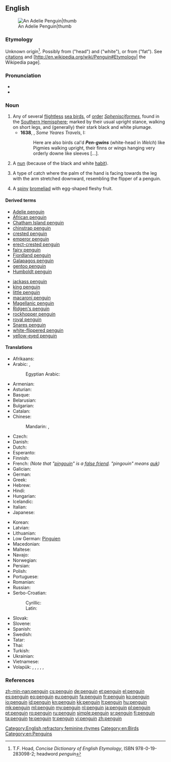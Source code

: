 {{wikipedia}}
==English==
[[Image:Adelie Penguin.jpg|An Adelie Penguin|thumb]]

===Etymology===
Unknown origin<ref>T.F. Hoad, ''Concise Dictionary of English Etymology'', ISBN 978-0-19-283098-2; headword ''penguin''</ref>. Possibly from {{etyl|cy}} {{term|lang=cy|pen}} ("head") and {{term|lang=cy|gwyn}} ("white"), or from {{etyl|la}} {{term|lang=la|pinguis}} ("fat"). See [[Citations:penguin|citations]] and [http://en.wikipedia.org/wiki/Penguin#Etymology| the Wikipedia page].

===Pronunciation===
* {{enPR|pĕng'gwĭn, pĕn'gwĭn}}
* {{audio|en-us-penguin.ogg|Audio (US)}}

===Noun===
{{en-noun}}

# Any of several [[flightless]] [[sea bird]]s, of [[order]] ''[[Sphenisciformes]]'', found in the [[Southern Hemisphere]]; marked by their usual upright stance, walking on short legs, and (generally) their stark black and white plumage. {{defdate|from 16th c.}}
#* '''1638''', {{w|Thomas Herbert}}, ''Some Yeares Travels'', I:
#*: Here are also birds cal'd '''''Pen-gwins''''' (white-head in ''Welch'') like Pigmies walking upright, their finns or wings hanging very orderly downe like sleeves [...].
# {{slang}} A [[nun]] (because of the black and white [[habit]]).
# {{juggling}} A type of catch where the palm of the hand is facing towards the leg with the arm stretched downward, resembling the flipper of a penguin.
# {{botany}} A [[spiny]] [[bromeliad]] with egg-shaped fleshy fruit.

====Derived terms====
{{rel-top}}
* [[Adelie penguin]]
* [[African penguin]]
* [[Chatham Island penguin]]
* [[chinstrap penguin]]
* [[crested penguin]]
* [[emperor penguin]]
* [[erect-crested penguin]]
* [[fairy penguin]]
* [[Fiordland penguin]]
* [[Galapagos penguin]]
* [[gentoo penguin]]
* [[Humboldt penguin]]
{{rel-mid}}
* [[jackass penguin]]
* [[king penguin]]
* [[little penguin]]
* [[macaroni penguin]]
* [[Magellanic penguin]]
* [[Ridgen's penguin]]
* [[rockhopper penguin]]
* [[royal penguin]]
* [[Snares penguin]]
* [[white-flippered penguin]]
* [[yellow-eyed penguin]]
{{rel-bottom}}

====Translations====
{{trans-top|flightless sea bird}}
* Afrikaans: {{t-|af|pikkewyn}}
* Arabic: {{t-|ar|بطريق|m|tr=biṭrīq}}, {{t-|ar|بينجوين|m|tr=bingwiin}}
*: Egyptian Arabic: {{tø|arz|بطريق|m|tr=baṭrīq|sc=Arab}}
* Armenian: {{t-|hy|պինգվին|tr=pingvin}}
* Asturian: {{t-|ast|pingüín|m}}
* Basque: {{t+|eu|pinguino}}
* Belarusian: {{t-|be|пінгвін|m|tr=pinhvín|xs=Belarusian}}
* Bulgarian: {{t+|bg|пингвин|m|tr=pingvín}}
* Catalan: {{t-|ca|pingüí|m}}
* Chinese:
*: Mandarin: {{t-|cmn|企鵝|sc=Hani}}, {{t-|cmn|企鹅|tr=qǐ'é|sc=Hani}}
* Czech: {{t+|cs|tučňák|m}}
* Danish: {{t+|da|pingvin}}
* Dutch: {{t+|nl|pinguïn|m}}
* Esperanto: {{t+|eo|pingveno|xs=Esperanto}}
* Finnish: {{t+|fi|pingviini}}
* French: {{t+|fr|manchot|m}} ''(Note that "[[pingouin]]" is a [[false friend]]. "pingouin" means [[auk]])''
* Galician: {{t+|gl|pingüín|m}}
* German: {{t+|de|Pinguin|m}}
* Greek: {{t+|el|πιγκουίνος|m|tr=pigkouínos}}
* Hebrew: {{t-|he|פינגווין}}
* Hindi: {{t-|hi|पेंगुइन|tr=pēṅgu'in|xs=Hindi}}
* Hungarian: {{t+|hu|pingvin}}
* Icelandic: {{t+|is|mörgæs|f}}
* Italian: {{t+|it|pinguino|m}}
* Japanese: {{t+|ja|ペンギン|tr=pengin}}
{{trans-mid}}
* Korean: {{t+|ko|펭귄|tr=peng-gwin|sc=Hang}}
* Latvian: {{t-|lv|pingvīns|m}}
* Lithuanian: {{t+|lt|pingvinas|m|xs=Lithuanian}}
* Low German: [[Pinguien]] {{m}}
* Macedonian: {{t-|mk|пингвин|m|tr=pingvín}}
* Maltese: {{t-|mt|pengwin|m}}
* Navajo: {{tø|nv|tsídii naʼałkʼaiʼí}}
* Norwegian: {{t-|no|pingvin|m}}
* Persian: {{t+|fa|پنگوئن|xs=Persian}}
* Polish: {{t+|pl|pingwin|m}}
* Portuguese: {{t+|pt|pinguim|m}}
* Romanian: {{t+|ro|pinguin|m}}
* Russian: {{t+|ru|пингвин|m|tr=pingvín}}
* Serbo-Croatian:
*: Cyrillic: {{t-|sh|пингвин|m}}
*: Latin: {{t-|sh|pingvin|m}}
* Slovak: {{t-|sk|tučniak|m}}
* Slovene: {{t+|sl|pingvin|m}}
* Spanish: {{t+|es|pingüino|m}}
* Swedish: {{t+|sv|pingvin}}
* Tatar: {{t-|tt|пингвин|sc=Cyrl|xs=Tatar}}
* Thai: {{t-|th|เพนกวิน|tr=payn-gwin}}
* Turkish: {{t+|tr|penguen}}
* Ukrainian: {{t-|uk|пінгвін|m|tr=pinhvín|xs=Ukrainian}}
* Vietnamese: {{t-|vi|chim cánh cụt|xs=Vietnamese}}
* Volapük: {{qualifier|♂♀}} {{t-|vo|pinguen}}, {{qualifier|♂}} {{t-|vo|hipinguen}}, {{qualifier|♀}} {{t-|vo|jipinguen}}, {{qualifier|♂♀ offspring, young}} {{t-|vo|pinguenül}}, {{qualifier|♂ offspring}} {{t-|vo|hipinguenül}}, {{qualifier|♀ offspring}} {{t-|vo|jipinguenül}}
{{trans-bottom}}

===References===
<references/>

[[Category:English refractory feminine rhymes]]
[[Category:en:Birds]]
[[Category:en:Penguins]]

[[zh-min-nan:penguin]]
[[cs:penguin]]
[[de:penguin]]
[[et:penguin]]
[[el:penguin]]
[[es:penguin]]
[[eo:penguin]]
[[eu:penguin]]
[[fa:penguin]]
[[fr:penguin]]
[[ko:penguin]]
[[io:penguin]]
[[id:penguin]]
[[kn:penguin]]
[[kk:penguin]]
[[lt:penguin]]
[[hu:penguin]]
[[mk:penguin]]
[[ml:penguin]]
[[my:penguin]]
[[nl:penguin]]
[[ja:penguin]]
[[pl:penguin]]
[[pt:penguin]]
[[ro:penguin]]
[[ru:penguin]]
[[simple:penguin]]
[[sr:penguin]]
[[fi:penguin]]
[[ta:penguin]]
[[te:penguin]]
[[tr:penguin]]
[[vi:penguin]]
[[zh:penguin]]